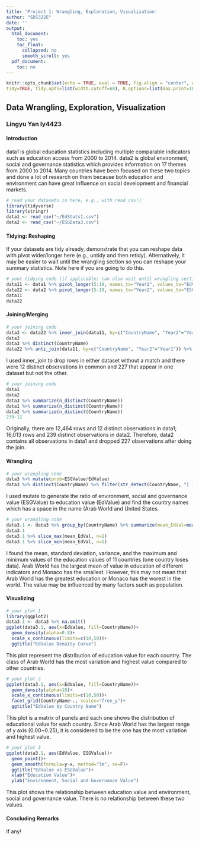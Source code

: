 ```yaml
---
title: 'Project 1: Wrangling, Exploration, Visualization'
author: "SDS322E"
date: ''
output:
  html_document:
    toc: yes
    toc_float:
      collapsed: no
      smooth_scroll: yes
  pdf_document:
    toc: no
---
```


```r
knitr::opts_chunk$set(echo = TRUE, eval = TRUE, fig.align = "center", warning = F, message = F,
tidy=TRUE, tidy.opts=list(width.cutoff=60), R.options=list(max.print=100))
```

## Data Wrangling, Exploration, Visualization

### Lingyu Yan ly4423

#### Introduction 

data1 is global education statistics including multiple comparable indicators such as education access from 2000 to 2014. data2 is global environment, social and governance statistics which provides information on 17 themes from 2000 to 2014. Many countries have been focused on these two topics and done a lot of research on them because both education and environment can have great influence on social development and financial markets.

```R
# read your datasets in here, e.g., with read_csv()
library(tidyverse)
library(stringr)
data1 <- read_csv("~/EdStats1.csv")
data2 <- read_csv("~/ESGData3.csv")
```

#### Tidying: Reshaping

If your datasets are tidy already, demonstrate that you can reshape data with pivot wider/longer here (e.g., untidy and then retidy). Alternatively, it may be easier to wait until the wrangling section so you can reshape your summary statistics. Note here if you are going to do this.

```R
# your tidying code (if applicable; can also wait until wrangling section)
data11 <- data1 %>% pivot_longer(5:19, names_to="Year1", values_to="EdValue")
data22 <- data2 %>% pivot_longer(5:19, names_to="Year2", values_to="ESGValue")
data11
data22
```

    
#### Joining/Merging

```R
# your joining code
data3 <- data22 %>% inner_join(data11, by=c("CountryName", "Year2"="Year1"))
data3
data3 %>% distinct(CountryName)
data22 %>% anti_join(data11, by=c("CountryName", "Year2"="Year1")) %>% distinct(CountryName)
```

I used inner_join to drop rows in either dataset without a match and there were 12 distinct observations in common and 227 that appear in one dataset but not the other.

```R
# your joining code
data1
data2
data3 %>% summarize(n_distinct(CountryName))
data1 %>% summarize(n_distinct(CountryName))
data2 %>% summarize(n_distinct(CountryName))
239-12
```

Originally, there are 12,464 rows and 12 distinct observations in data1; 16,013 rows and 239 distinct observations in data2. Therefore, data2 contains all observations in data1 and dropped 227 observations after doing the join.

####  Wrangling

```R
# your wrangling code
data3 %>% mutate(prob=ESGValue/EdValue)
data3 %>% distinct(CountryName) %>% filter(str_detect(CountryName, "[ ]"))
```

I used mutate to generate the ratio of environment, social and governance value (ESGValue) to education value (EdValue) and find the country names which has a space in the name (Arab World and United States.

```R
# your wrangling code
data3.1 <- data3 %>% group_by(CountryName) %>% summarize(mean_EdVal=mean(EdValue, na.rm=T), sd_EdVal=sd(EdValue, na.rm=T), var_EdVal=var(EdValue, na.rm=T), n()) %>% na.omit()
data3.1
data3.1 %>% slice_max(mean_EdVal, n=1)
data3.1 %>% slice_min(mean_EdVal, n=1) 
```

I found the mean, standard deviation, variance, and the maximum and minimum values of the education values of 11 countries (one country loses data). Arab World has the largest mean of value in education of different indicators and Monaco has the smallest. However, this may not mean that Arab World has the greatest education or Monaco has the worest in the world. The value may be influenced by many factors such as population.

#### Visualizing

```R
# your plot 1
library(ggplot2)
data3.1 <- data3 %>% na.omit()
ggplot(data3.1, aes(x=EdValue, fill=CountryName))+
  geom_density(alpha=0.8)+
  scale_x_continuous(limits=c(10,50))+
  ggtitle("EdValue Denaity Curve")
```

This plot represent the distribution of education value for each country. The class of Arab World has the most variation and highest value compared to other countries.

```R
# your plot 2
ggplot(data3.1, aes(x=EdValue, fill=CountryName))+
  geom_density(alpha=10)+
  scale_x_continuous(limits=c(10,50))+
  facet_grid(CountryName~., scales="free_y")+
  ggtitle("EdValue by Country Name")
```

This plot is a matrix of panels and each one shows the distribution of educational value for each country. Since Arab World has the largest range of y axis (0.00~0.25), it is considered to be the one has the most variation and highest value.

```R
# your plot 3
ggplot(data3.1, aes(EdValue, ESGValue))+
  geom_point()+
  geom_smooth(formula=y~x, method="lm", se=F)+
  ggtitle("EdValue vs ESGValue")+
  xlab("Education Value")+
  ylab("Environment, Social and Governance Value")
```

This plot shows the relationship between education value and environment, social and governance value. There is no relationship between these two values.

#### Concluding Remarks

If any!




